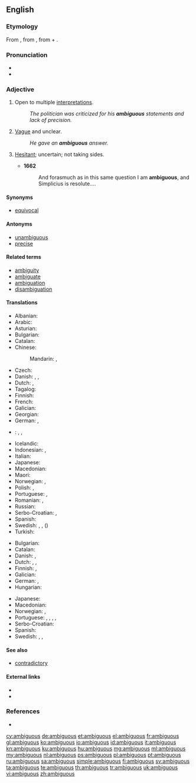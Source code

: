 ==English==

===Etymology===
From {{etyl|la|en}} {{term|ambiguus||lang=la|moving from side to side, of doubtful nature}}, from {{term|lang=la|ambigere||to go about, wander, doubt}}, from {{term|lang=la|ambi-||around, about, on both sides}} + {{term|lang=la|agere||to drive, move}}.

===Pronunciation===
* {{IPA|/æmˈbɪɡjuəs/}}
* {{audio|en-us-ambiguous.ogg|Audio (US)}}

===Adjective===
{{en-adj}}

# Open to multiple [[interpretation]]s.
#: ''The politician was criticized for his '''ambiguous''' statements and lack of precision.''
# [[vague|Vague]] and unclear.
#: ''He gave an '''ambiguous''' answer.''
# {{context|obsolete|of persons|lang=en}} [[hesitant|Hesitant]]; uncertain; not taking sides.
#* '''1662''' {{w|Thomas Salusbury}}
#*: And forasmuch as in this same question I am '''ambiguous''', and Simplicius is resolute....

====Synonyms====
* [[equivocal]]

====Antonyms====
* [[unambiguous]]
* [[precise]]

====Related terms====
* [[ambiguity]]
* [[ambiguate]]
* [[ambiguation]]
* [[disambiguation]]

====Translations====
{{trans-top|open to multiple interpretations}}
* Albanian: {{t-|sq|i dykuptueshëm}}
* Arabic: {{t-|ar|غامض|sc=Arab}}
* Asturian: {{t-|ast|ambiguu}}
* Bulgarian: {{t+|bg|двусмислен}}
* Catalan: {{t-|ca|ambigu}}
* Chinese:
*: Mandarin: {{t|cmn|模稜兩可}}, {{t|cmn|模稜两可|tr=móléng liǎngkě}}
* Czech: {{t-|cs|mnohoznačný|m}}
* Danish: {{t-|da|tvetydig}}, {{t-|da|flertydig}}, {{t-|da|dobbelttydig}}
* Dutch: {{t-|nl|dubbelzinnig}}, {{t+|nl|ambigu}}
* Tagalog: {{t-|tl|malabo}}
* Finnish: {{t-|fi|tulkinnanvarainen}}
* French: {{t+|fr|ambigu}}
* Galician: {{t-|gl|ambiguo}}
* Georgian: {{t-|ka|ორაზროვანი|tr=orazrovani}}
* German: {{t+|de|mehrdeutig}}, {{t-|de|doppeldeutig}}
{{trans-mid}}
* {{ttbc|hu}}: {{t-|hu|többértelmű}}, {{t+|hu|kétértelmű}}, {{tø|hu|[[nem]] [[egyértelmű]]}}
* Icelandic: {{t-|is|óskýr}}
* Indonesian: {{t+|id|rancu}}, {{t+|id|kabur}}
* Italian: {{t+|it|ambiguo|m}}
* Japanese: {{t-|ja|あいまいな|tr=aimai na|sc=Jpan}}
* Macedonian: {{t-|mk|двосмислен|m|tr=dvósmislen}}
* Maori: {{t-|mi|rangirua}}
* Norwegian: {{t-|no|flertydig}}, {{t-|no|tvetydig}}
* Polish: {{t-|pl|wieloznaczny}}, {{t+|pl|dwuznaczny}}
* Portuguese: {{t+|pt|ambíguo}}, {{t+|pt|dúbio}}
* Romanian: {{t-|ro|ambiguu}}, {{t-|ro|cu multe sensuri}}
* Russian: {{t+|ru|двусмысленный|tr=dvusmýslennyj}}
* Serbo-Croatian: {{t-|sh|višeznačan|m}}, {{t-|sh|dvosmislen|m}}
* Spanish: {{t+|es|ambiguo}}
* Swedish: {{t+|sv|tvetydig}}, {{t-|sv|dubbeltydig}}, ({{t+|sv|osäker}})
* Turkish: {{t+|tr|belirsiz}}
{{trans-bottom}}

{{trans-top|vague and unclear}}
* Bulgarian: {{t+|bg|неясен}}
* Catalan: {{t-|ca|ambigu}}
* Danish: {{t-|da|dunkel}}, {{t-|da|forblommet}}
* Dutch: {{t+|nl|vaag}}, {{t+|nl|onduidelijk}}, {{t+|nl|ambigu}}
* Finnish: {{t+|fi|epäselvä}}, {{t-|fi|moniselitteinen}}
* Galician: {{t-|gl|ambiguo}}
* German: {{t+|de|unklar}}, {{t+|de|vage}}
* Hungarian: {{t+|hu|félreérthető}}
{{trans-mid}}
* Japanese: {{t-|ja|あいまいな|tr=aimai na|sc=Jpan}}
* Macedonian: {{t-|mk|нејасен|m|tr=néjasen}}
* Norwegian: {{t-|no|vag}}, {{t-|no|uklar}}
* Portuguese: {{t+|pt|ambíguo}}, {{t+|pt|dúbio}}, {{t+|pt|vago}}, {{t+|pt|indefinido}}, {{t+|pt|impreciso}}
* Serbo-Croatian: {{t-|sh|nejasan|m}}
* Spanish: {{t+|es|ambiguo}}
* Swedish: {{t+|sv|vag}}, {{t+|sv|dunkel}}, {{t+|sv|svävande}}
{{trans-bottom}}

====See also====
* [[contradictory]]

====External links====
* {{R:Webster 1913}}
* {{R:Century 1911}}

===References===
* {{R:OED2}}

[[cy:ambiguous]]
[[de:ambiguous]]
[[et:ambiguous]]
[[el:ambiguous]]
[[fr:ambiguous]]
[[gl:ambiguous]]
[[ko:ambiguous]]
[[io:ambiguous]]
[[id:ambiguous]]
[[it:ambiguous]]
[[kn:ambiguous]]
[[ku:ambiguous]]
[[hu:ambiguous]]
[[mg:ambiguous]]
[[ml:ambiguous]]
[[my:ambiguous]]
[[nl:ambiguous]]
[[ps:ambiguous]]
[[pl:ambiguous]]
[[pt:ambiguous]]
[[ru:ambiguous]]
[[sa:ambiguous]]
[[simple:ambiguous]]
[[fi:ambiguous]]
[[sv:ambiguous]]
[[ta:ambiguous]]
[[te:ambiguous]]
[[th:ambiguous]]
[[tr:ambiguous]]
[[uk:ambiguous]]
[[vi:ambiguous]]
[[zh:ambiguous]]